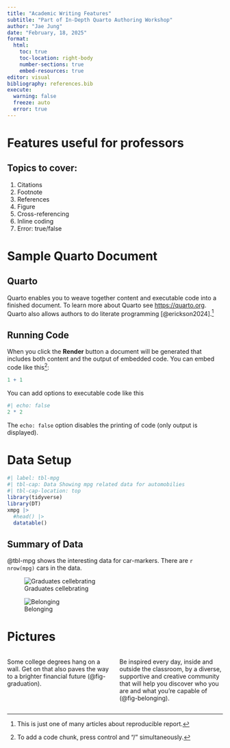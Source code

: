 ```yaml
---
title: "Academic Writing Features"
subtitle: "Part of In-Depth Quarto Authoring Workshop"
author: "Jae Jung"
date: "February, 18, 2025"
format: 
  html:
    toc: true
    toc-location: right-body
    number-sections: true
    embed-resources: true
editor: visual
bibliography: references.bib
execute: 
  warning: false
  freeze: auto
  error: true
---
```


# Features useful for professors

## Topics to cover:

1.  Citations
2.  Footnote
3.  References
4.  Figure
5.  Cross-referencing
6.  Inline coding
7.  Error: true/false

# Sample Quarto Document

## Quarto

Quarto enables you to weave together content and executable code into a finished document. To learn more about Quarto see <https://quarto.org>. Quarto also allows authors to do literate programming [@erickson2024].[^1]

[^1]: This is just one of many articles about reproducible report.

## Running Code

When you click the **Render** button a document will be generated that includes both content and the output of embedded code. You can embed code like this[^2]:

[^2]: To add a code chunk, press control and "/" simultaneously.

```r
1 + 1
```

You can add options to executable code like this

```r
#| echo: false
2 * 2
```

The `echo: false` option disables the printing of code (only output is displayed).

# Data Setup

```r
#| label: tbl-mpg
#| tbl-cap: Data Showing mpg related data for automobilies
#| tbl-cap-location: top
library(tidyverse)
library(DT)
xmpg |> 
  #head() |> 
  datatable()
```

::: callout-tip
## Summary of Data

@tbl-mpg shows the interesting data for car-markers. There are `r nrow(mpg)` cars in the data.
:::

::: {layout-ncol="2"}
![Graduates cellebrating](images/24ag-grad_91.jpg){#fig-graduation fig-alt="People celebrating around the graduate"}

![Belonging](images/jayvion-campbell-and-friends.jpg){#fig-belonging fig-alt="a group of students standing"}
:::

# Pictures

::::: columns
::: {.column width="50%"}
Some college degrees hang on a wall. Get on that also paves the way to a brighter financial future (@fig-graduation).
:::

::: {.column width="50%"}
Be inspired every day, inside and outside the classroom, by a diverse, supportive and creative community that will help you discover who you are and what you're capable of (@fig-belonging).
:::
:::::
